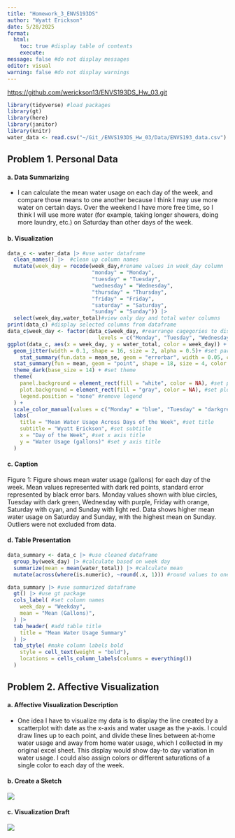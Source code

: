 ```yaml
---
title: "Homework_3_ENVS193DS"
author: "Wyatt Erickson"
date: 5/28/2025
format:
  html: 
    toc: true #display table of contents
    execute:
message: false #do not display messages
editor: visual
warning: false #do not display warnings
---
```


<https://github.com/werickson13/ENVS193DS_Hw_03.git>

```r
library(tidyverse) #load packages
library(gt)
library(here)
library(janitor)
library(knitr)
water_data <- read.csv("~/Git_/ENVS193DS_Hw_03/Data/ENVS193_data.csv") #load in data
```

## Problem 1. Personal Data

#### a. Data Summarizing

-   I can calculate the mean water usage on each day of the week, and compare those means to one another because I think I may use more water on certain days. Over the weekend I have more free time, so I think I will use more water (for example, taking longer showers, doing more laundry, etc.) on Saturday than other days of the week.

#### b. Visualization

```r
data_c <- water_data |> #use water dataframe
  clean_names() |>  #clean up column names
  mutate(week_day = recode(week_day,#rename values in week_day column
                           "monday" = "Monday",
                           "tuesday" = "Tuesday",
                           "wednesday" = "Wednesday",
                           "thursday" = "Thursday",
                           "friday" = "Friday",
                           "saturday" = "Saturday",
                           "sunday" = "Sunday")) |> 
  select(week_day,water_total)#view only day and total water columns
print(data_c) #display selected columns from dataframe
data_c$week_day <- factor(data_c$week_day, #rearrange cagegories to display as Monday - Sunday
                             levels = c("Monday", "Tuesday", "Wednesday", "Thursday", "Friday", "Saturday", "Sunday"))
ggplot(data_c, aes(x = week_day, y = water_total, color = week_day)) + #create jitterplot using water total and week day
  geom_jitter(width = 0.1, shape = 16, size = 2, alpha = 0.5)+ #set parameters for plot
    stat_summary(fun.data = mean_se, geom = "errorbar", width = 0.05, color = "black") + #create error bar
  stat_summary(fun = mean, geom = "point", shape = 18, size = 4, color = "darkred")+ #create mean point
  theme_dark(base_size = 14) + #set theme
  theme(
    panel.background = element_rect(fill = "white", color = NA), #set panel background color
    plot.background = element_rect(fill = "gray", color = NA), #set plot background color
    legend.position = "none" #remove legend
  ) + 
  scale_color_manual(values = c("Monday" = "blue", "Tuesday" = "darkgreen", "Wednesday" = "purple", "Thursday" = "darkorange", "Friday" = "cyan", "Saturday" = "green", "Sunday" = "brown1")) + #set point color
  labs(
    title = "Mean Water Usage Across Days of the Week", #set title
    subtitle = "Wyatt Erickson", #set subtitle
    x = "Day of the Week", #set x axis title
    y = "Water Usage (gallons)" #set y axis title
  )
```

#### c. Caption

Figure 1: Figure shows mean water usage (gallons) for each day of the week. Mean values represented with dark red points, standard error represented by black error bars. Monday values shown with blue circles, Tuesday with dark green, Wednesday with purple, Friday with orange, Saturday with cyan, and Sunday with light red. Data shows higher mean water usage on Saturday and Sunday, with the highest mean on Sunday. Outliers were not excluded from data.

#### d. Table Presentation

```r
data_summary <- data_c |> #use cleaned dataframe
  group_by(week_day) |> #calculate based on week day
  summarize(mean = mean(water_total)) |> #calculate mean
  mutate(across(where(is.numeric), ~round(.x, 1))) #round values to one decimal place

data_summary |> #use summarized dataframe
  gt() |> #use gt package
  cols_label( #set column names
    week_day = "Weekday",
    mean = "Mean (Gallons)", 
  ) |> 
  tab_header( #add table title
    title = "Mean Water Usage Summary"
  ) |> 
  tab_style( #make column labels bold
    style = cell_text(weight = "bold"),
    locations = cells_column_labels(columns = everything())
  )
```

## Problem 2. Affective Visualization

#### a. Affective Visualization Description

-   One idea I have to visualize my data is to display the line created by a scatterplot with date as the x-axis and water usage as the y-axis. I could draw lines up to each point, and divide these lines between at-home water usage and away from home water usage, which I collected in my original excel sheet. This display would show day-to day variation in water usage. I could also assign colors or different saturations of a single color to each day of the week.

#### b. Create a Sketch

![](Data/sketch.png)

#### c. Visualization Draft

![](Data/data_visualization.png)
